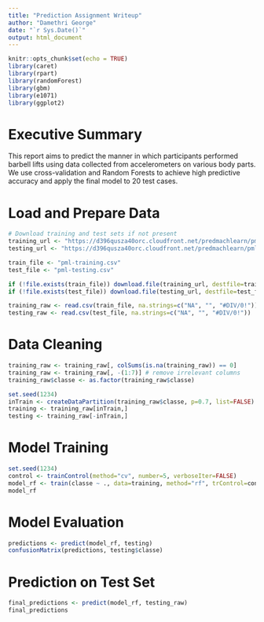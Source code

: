 ```yaml
---
title: "Prediction Assignment Writeup"
author: "Damethri George"
date: "`r Sys.Date()`"
output: html_document
---
```


```r
knitr::opts_chunk$set(echo = TRUE)
library(caret)
library(rpart)
library(randomForest)
library(gbm)
library(e1071)
library(ggplot2)
```

# Executive Summary

This report aims to predict the manner in which participants performed barbell lifts using data collected from accelerometers on various body parts. We use cross-validation and Random Forests to achieve high predictive accuracy and apply the final model to 20 test cases.

# Load and Prepare Data

```r
# Download training and test sets if not present
training_url <- "https://d396qusza40orc.cloudfront.net/predmachlearn/pml-training.csv"
testing_url <- "https://d396qusza40orc.cloudfront.net/predmachlearn/pml-testing.csv"

train_file <- "pml-training.csv"
test_file <- "pml-testing.csv"

if (!file.exists(train_file)) download.file(training_url, destfile=train_file, method="curl")
if (!file.exists(test_file)) download.file(testing_url, destfile=test_file, method="curl")

training_raw <- read.csv(train_file, na.strings=c("NA", "", "#DIV/0!"))
testing_raw <- read.csv(test_file, na.strings=c("NA", "", "#DIV/0!"))
```

# Data Cleaning

```r
training_raw <- training_raw[, colSums(is.na(training_raw)) == 0]
training_raw <- training_raw[, -(1:7)] # remove irrelevant columns
training_raw$classe <- as.factor(training_raw$classe)

set.seed(1234)
inTrain <- createDataPartition(training_raw$classe, p=0.7, list=FALSE)
training <- training_raw[inTrain,]
testing <- training_raw[-inTrain,]
```

# Model Training

```r
set.seed(1234)
control <- trainControl(method="cv", number=5, verboseIter=FALSE)
model_rf <- train(classe ~ ., data=training, method="rf", trControl=control)
model_rf
```

# Model Evaluation

```r
predictions <- predict(model_rf, testing)
confusionMatrix(predictions, testing$classe)
```

# Prediction on Test Set

```r
final_predictions <- predict(model_rf, testing_raw)
final_predictions
```
